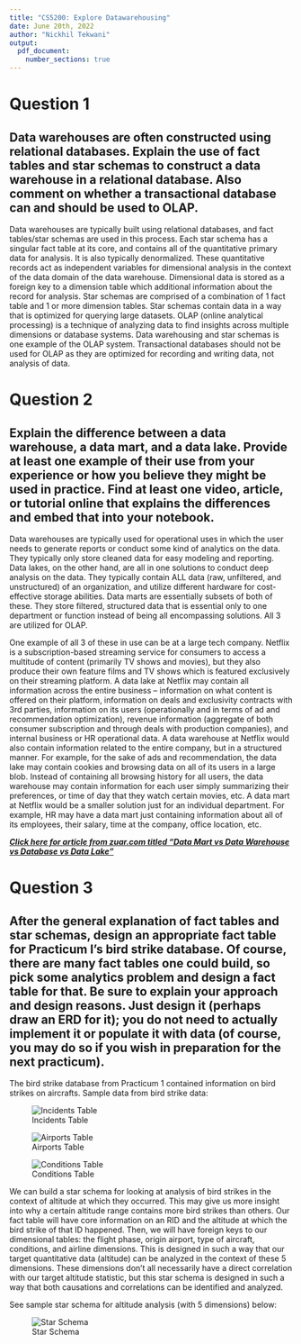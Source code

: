 ```yaml
---
title: "CS5200: Explore Datawarehousing"
date: June 20th, 2022
author: "Nickhil Tekwani"
output:
  pdf_document:
    number_sections: true
---
```


\newpage
# Question 1
## Data warehouses are often constructed using relational databases. Explain the use of fact tables and star schemas to construct a data warehouse in a relational database. Also comment on whether a transactional database can and should be used to OLAP.

Data warehouses are typically built using relational databases, and fact tables/star schemas are used in this process. Each star schema has a singular fact table at its core, and contains all of the quantitative primary data for analysis. It is also typically denormalized. These quantitative records act as independent variables for dimensional analysis in the context of the data domain of the data warehouse. Dimensional data is stored as a foreign key to a dimension table which additional information about the record for analysis. 
Star schemas are comprised of a combination of 1 fact table and 1 or more dimension tables. Star schemas contain data in a way that is optimized for querying large datasets. 
OLAP (online analytical processing) is a technique of analyzing data to find insights across multiple dimensions or database systems. Data warehousing and star schemas is one example of the OLAP system. Transactional databases should not be used for OLAP as they are optimized for recording and writing data, not analysis of data. 

\newpage
# Question 2
## Explain the difference between a data warehouse, a data mart, and a data lake. Provide at least one example of their use from your experience or how you believe they might be used in practice. Find at least one video, article, or tutorial online that explains the differences and embed that into your notebook.

Data warehouses are typically used for operational uses in which the user needs to generate reports or conduct some kind of analytics on the data. They typically only store cleaned data for easy modeling and reporting.
Data lakes, on the other hand, are all in one solutions to conduct deep analysis on the data. They typically contain ALL data (raw, unfiltered, and unstructured) of an organization, and utilize different hardware for cost-effective storage abilities. 
Data marts are essentially subsets of both of these. They store filtered, structured data that is essential only to one department or function instead of being all encompassing solutions. 
All 3 are utilized for OLAP.

One example of all 3 of these in use can be at a large tech company. Netflix is a subscription-based streaming service for consumers to access a multitude of content (primarily TV shows and movies), but they also produce their own feature films and TV shows which is featured exclusively on their streaming platform. 
A data lake at Netflix may contain all information across the entire business -- information on what content is offered on their platform, information on deals and exclusivity contracts with 3rd parties, information on its users (operationally and in terms of ad and recommendation optimization), revenue information (aggregate of both consumer subscription and through deals with production companies), and internal business or HR operational data. 
A data warehouse at Netflix would also contain information related to the entire company, but in a structured manner. For example, for the sake of ads and recommendation, the data lake may contain cookies and browsing data on all of its users in a large blob. Instead of containing all browsing history for all users, the data warehouse may contain information for each user simply summarizing their preferences, or time of day that they watch certain movies, etc. 
A data mart at Netflix would be a smaller solution just for an individual department. For example, HR may have a data mart just containing information about all of its employees, their salary, time at the company, office location, etc. 


_**[Click here for article from zuar.com titled "Data Mart vs Data Warehouse vs Database vs Data Lake"](https://www.zuar.com/blog/data-mart-vs-data-warehouse-vs-database-vs-data-lake/#:~:text=Data%20lakes%20are%20better%20for,stored%20in%20different%20user%20areas.)**_

\newpage
# Question 3
## After the general explanation of fact tables and star schemas, design an appropriate fact table for Practicum I's bird strike database. Of course, there are many fact tables one could build, so pick some analytics problem and design a fact table for that. Be sure to explain your approach and design reasons. Just design it (perhaps draw an ERD for it); you do not need to actually implement it or populate it with data (of course, you may do so if you wish in preparation for the next practicum).

The bird strike database from Practicum 1 contained information on bird strikes on aircrafts. Sample data from bird strike data:


![Incidents Table](./birdstrikes_incidents.png)

![Airports Table](./birdstrikes_airports.png)

![Conditions Table](./birdstrikes_conditions.png)

\newpage
We can build a star schema for looking at analysis of bird strikes in the context of altitude at which they occurred. This may give us more insight into why a certain altitude range contains more bird strikes than others. 
Our fact table will have core information on an RID and the altitude at which the bird strike of that ID happened. Then, we will have foreign keys to our dimensional tables: the flight phase, origin airport, type of aircraft, conditions, and airline dimensions. This is designed in such a way that our target quantitative data (altitude) can be analyzed in the context of these 5 dimensions. These dimensions don't all necessarily have a direct correlation with our target altitude statistic, but this star schema is designed in such a way that both causations and correlations can be identified and analyzed. 

See sample star schema for altitude analysis (with 5 dimensions) below:

![Star Schema](./birdstrike_starschema_erd.png)